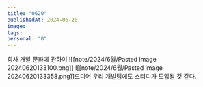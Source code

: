 ```yaml
---
title: "0620"
publishedAt: 2024-06-20
image: 
tags: 
personal: "0"
---
```


회사 개발 문화에 관하여
![[note/2024/6월/Pasted image 20240620133100.png]]
![[note/2024/6월/Pasted image 20240620133358.png]]드디어 우리 개발팀에도 스터디가 도입될 것 같다. 